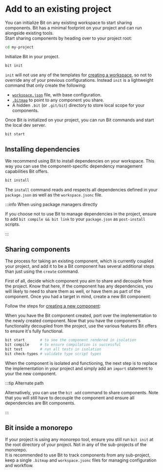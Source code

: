 # Add to an existing project

You can initialize Bit on any existing workspace to start sharing components. Bit has a minimal footprint on your project and can run alongside existing tools.  
Start sharing components by heading over to your project root:

```bash
cd my-project
```

Initialize Bit in your project.

```bash
bit init
```

`init` will not use any of the templates for [creating a workspace](/getting-started/installing-bit/start-bit-workspace), so not to override any of your previous configurations. Instead `init` is a lightweight command that only create the following:

- [`workspace.json`](/workspace/workspace-config) file, with base configuration.
- [`.bitmap`](/workspace/bitmap) to point to any component you share.
- A hidden `.bit` (or `.git/bit`) directory to store local scope <!-- [local scope](/scope/local-scope) --> for your components.

Once Bit is initialized on your project, you can run Bit commands and start the local dev server. <!-- [local dev server](/workspace/ui) -->

```bash
bit start
```

## Installing dependencies

We recommend using Bit to install dependencies on your workspace. This way you can use the component-specific dependency management capabilities Bit offers.

```bash
bit install
```

The `install` command reads and respects all dependencies defined in your `package.json` as well as the `workspace.jsonc` file.  

:::info When using package managers directly

If you choose not to use Bit to manage dependencies in the project, ensure to add `bit compile && bit link` to your `package.json` as `post-install` scripts.

:::

## Sharing components

The process for taking an existing component, which is currently coupled your project, and add it to be a Bit component has several additional steps than just using the `create` command.  

First of all, decide which component you aim to share and decouple from the project. Know that here, if the component has any dependencies, you will likely to need to share them as well, or have them as part of the component. Once you had a target in mind, create a new Bit component:

Follow the steps for [creating a new component](/getting-started/composing/spec-breakdown):

<!-- ```bash
ther``` -->

When you have the Bit component created, port over the implementation to the newly created component. Now that you have the component's functionality decoupled from the project, use the various features Bit offers to ensure it's fully functional.

```bash
bit start       # to see the component rendered in isolation
bit compile     # to ensure compilation is successful
bit test        # run all tests in isolation
bit check-types # validate type script types
```

When the component is isolated and functioning, the next step is to replace the implementation in your project and simply add an `import` statement to your the new component.

:::tip Alternate path

Alternatively, you can use the `bit add` command to share components. Note that you will still have to decouple the component and ensure all dependencies are Bit components.

:::

## Bit inside a monorepo

If your project is using any monorepo tool, ensure you still run `bit init` at the root directory of your project. Not in any of the sub-projects of the monorepo.  
It is recommended to use Bit to track components from any sub-project, keep a single `.bitmap` and `workspace.jsonc` files for managing configuration and workflow.

<!-- TODO, add more tools - storybook, next, gatsby, CRA, angular... -->

